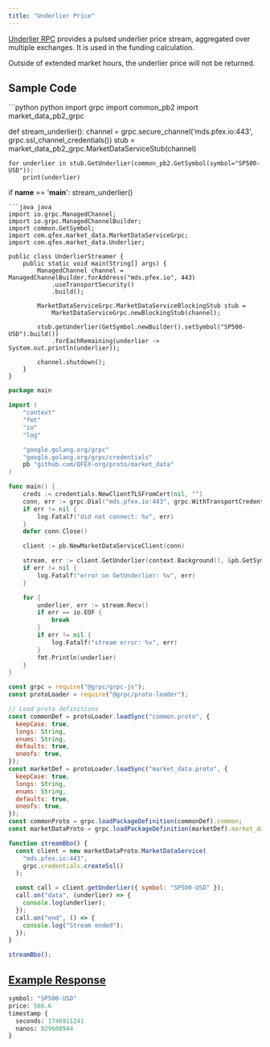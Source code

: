 ```yaml
---
title: "Underlier Price"
---
```


[Underlier RPC](https://github.com/QFEX-org/proto/blob/main/market_data.proto#L12) provides a pulsed underlier price stream, aggregated over multiple exchanges. It is used in the funding calculation.

<Note>Outside of extended market hours, the underlier price will not be returned.</Note>

## Sample Code

<CodeGroup>
```python python
import grpc
import common_pb2
import market_data_pb2_grpc

def stream_underlier():
    channel = grpc.secure_channel('mds.pfex.io:443', grpc.ssl_channel_credentials())
    stub = market_data_pb2_grpc.MarketDataServiceStub(channel)

    for underlier in stub.GetUnderlier(common_pb2.GetSymbol(symbol="SP500-USD")):
        print(underlier)

if __name__ == '__main__':
    stream_underlier()

````
```java java
import io.grpc.ManagedChannel;
import io.grpc.ManagedChannelBuilder;
import common.GetSymbol;
import com.qfex.market_data.MarketDataServiceGrpc;
import com.qfex.market_data.Underlier;

public class UnderlierStreamer {
    public static void main(String[] args) {
        ManagedChannel channel = ManagedChannelBuilder.forAddress("mds.pfex.io", 443)
            .useTransportSecurity()
            .build();

        MarketDataServiceGrpc.MarketDataServiceBlockingStub stub =
            MarketDataServiceGrpc.newBlockingStub(channel);

        stub.getUnderlier(GetSymbol.newBuilder().setSymbol("SP500-USD").build())
            .forEachRemaining(underlier -> System.out.println(underlier));

        channel.shutdown();
    }
}
````

```go go
package main

import (
    "context"
    "fmt"
    "io"
    "log"

    "google.golang.org/grpc"
    "google.golang.org/grpc/credentials"
    pb "github.com/QFEX-org/proto/market_data"
)

func main() {
    creds := credentials.NewClientTLSFromCert(nil, "")
    conn, err := grpc.Dial("mds.pfex.io:443", grpc.WithTransportCredentials(creds))
    if err != nil {
        log.Fatalf("did not connect: %v", err)
    }
    defer conn.Close()

    client := pb.NewMarketDataServiceClient(conn)

    stream, err := client.GetUnderlier(context.Background(), &pb.GetSymbol{Symbol: "SP500-USD"})
    if err != nil {
        log.Fatalf("error on GetUnderlier: %v", err)
    }

    for {
        underlier, err := stream.Recv()
        if err == io.EOF {
            break
        }
        if err != nil {
            log.Fatalf("stream error: %v", err)
        }
        fmt.Println(underlier)
    }
}
```

```javascript node
const grpc = require("@grpc/grpc-js");
const protoLoader = require("@grpc/proto-loader");

// Load proto definitions
const commonDef = protoLoader.loadSync("common.proto", {
  keepCase: true,
  longs: String,
  enums: String,
  defaults: true,
  oneofs: true,
});
const marketDef = protoLoader.loadSync("market_data.proto", {
  keepCase: true,
  longs: String,
  enums: String,
  defaults: true,
  oneofs: true,
});
const commonProto = grpc.loadPackageDefinition(commonDef).common;
const marketDataProto = grpc.loadPackageDefinition(marketDef).market_data;

function streamBbo() {
  const client = new marketDataProto.MarketDataService(
    "mds.pfex.io:443",
    grpc.credentials.createSsl()
  );

  const call = client.getUnderlier({ symbol: "SP500-USD" });
  call.on("data", (underlier) => {
    console.log(underlier);
  });
  call.on("end", () => {
    console.log("Stream ended");
  });
}

streamBbo();
```

</CodeGroup>

## [Example Response](https://github.com/QFEX-org/proto/blob/main/market_data.proto#L12)

```proto
symbol: "SP500-USD"
price: 566.6
timestamp {
  seconds: 1746911241
  nanos: 829600944
}
```
